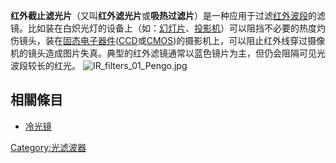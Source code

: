 {{Unreferenced|time=2020-08-17T23:25:03+00:00}}
'''红外截止滤光片'''（又叫'''红外滤光片'''或'''吸热过滤片'''）是一种应用于过滤[[红外线|红外波段]]的滤镜。比如装在白炽光灯的设备上（如：[[幻灯片|幻灯片]]、[[视频投影机|投影机]]）可以阻挡不必要的热度灼伤镜头，装在[[固态电子器件|固态电子器件]]([[感光耦合组件|CCD]]或[[CMOS|CMOS]])的摄影机上，可以阻止红外线穿过摄像机的镜头造成图片失真。典型的红外滤镜通常以蓝色镜片为主，但仍会阻隔可见光波段较长的红光。
[[File:IR_filters_01_Pengo.jpg|thumb]]

==相關條目==
*[[冷光镜|冷光镜]]

{{DEFAULTSORT:Infrared Cut-Off Filter}}
[[Category:光滤波器|Category:光滤波器]]

{{Photo-stub}}